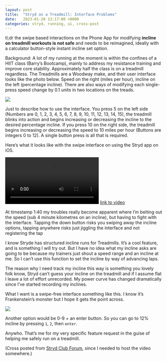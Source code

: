 ```yaml
---
layout: post
title:  "Stryd on a Treadmill: Interface Problems"
date:   2023-01-28 13:17:00 +0000
categories: stryd, running, ui, cross-post
---
```

tl;dr the swipe based interactions on the Phone App for modifying **incline on treadmill workouts is not safe** and needs to be reimagined, ideally with a calculator button-style instant incline set option.

Background: A lot of my running at the moment is within the confines of a HIIT class (Barry's Bootcamp), mainly to address my resistance training and improve core stability. Approximately half the class is on a treadmill regardless. The Treadmills are a Woodway make, and their user interface looks like the photo below. Speed on the right (miles per hour), incline on the left (percentage incline). There are also ways of modifying each single-press speed change by 0.1 units in two locations on the treads.

![](Barrys-bootcamp-treadmill.jpg)

Just to describe how to use the interface. You press 5 on the left side (Numbers are 0, 1, 2, 3, 4, 5, 6, 7, 8, 9, 10, 11, 12, 13, 14, 15), the treadmill blinks into action and begins increasing or decreasing the incline to the desired percentage incline. If you press 10 on the right side, the treadmill begins increasing or decreasing the speed to 10 miles per hour (Buttons are integers 0 to 12). A single button press is all that is required.

Here's what it looks like with the swipe interface on using the Stryd app on iOS.

![](Barrys-Treadmill-and-Stryd.mov)
[link to video](https://github.com/canwaf/home/raw/main/blog/posts/stryd-on-treadmill-interface/Barrys-Treadmill-and-Stryd.mov)

At timestamp 1:40 my troubles really become apparent where I'm belting out the speed (sub 4 minute kilometres on an incline), but having to fight with the interface. Tapping the down button risks you swiping away the incline options, tapping anywhere risks just jiggling the interface and not registering the tap

I know Stryde has structured incline runs for Treadmills. It's a cool feature, and is something I will try out. But I have no idea what my incline asks are going to be because my trainers just shout a speed range and an incline at me. So I can't use this function to set the incline by way of advancing laps.

The reason why I need track my incline this way is something you lovely folk know, Stryd can't guess your incline on the treadmill and if I assume flat I leave a lot of effort unrecorded. My power curve has changed dramatically since I've started recording my inclines.

What I want is a swipe-free interface something like this. I know it's Frankenstein's monster but I hope it gets the point across. 

![](stryd-instant-incline-UI.jpg)

Another option would be 0-9 + an enter button. So you can go to 12% incline by pressing `1`, `2`, then `enter`.

Anywho. That's me for my very specific feature request in the guise of helping me safely run on a treadmill.

(Cross posted from [Stryd Club Forum](https://club.stryd.com/t/remove-swipe-based-interface-from-phone-app-for-treadmill-workouts/24260), since I needed to host the video somewhere.)